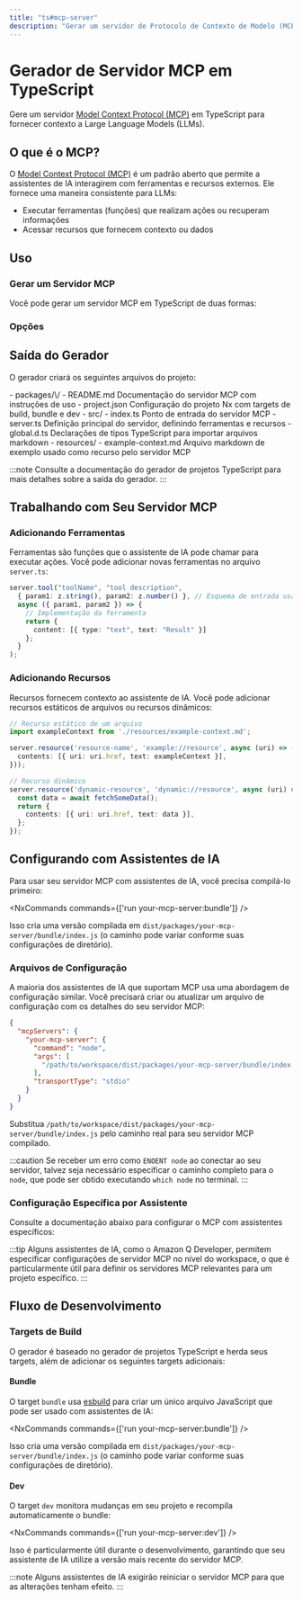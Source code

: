 ```yaml
---
title: "ts#mcp-server"
description: "Gerar um servidor de Protocolo de Contexto de Modelo (MCP) em TypeScript para fornecer contexto a Modelos de Linguagem de Grande Escala"
---
```





# Gerador de Servidor MCP em TypeScript

Gere um servidor [Model Context Protocol (MCP)](https://modelcontextprotocol.io/) em TypeScript para fornecer contexto a Large Language Models (LLMs).

## O que é o MCP?

O [Model Context Protocol (MCP)](https://modelcontextprotocol.io/) é um padrão aberto que permite a assistentes de IA interagirem com ferramentas e recursos externos. Ele fornece uma maneira consistente para LLMs:

- Executar ferramentas (funções) que realizam ações ou recuperam informações
- Acessar recursos que fornecem contexto ou dados

## Uso

### Gerar um Servidor MCP

Você pode gerar um servidor MCP em TypeScript de duas formas:

<RunGenerator generator="ts#mcp-server" />

### Opções

<GeneratorParameters generator="ts#mcp-server" />

## Saída do Gerador

O gerador criará os seguintes arquivos do projeto:

<FileTree>
  - packages/\<nome>/
    - README.md Documentação do servidor MCP com instruções de uso
    - project.json Configuração do projeto Nx com targets de build, bundle e dev
    - src/
      - index.ts Ponto de entrada do servidor MCP
      - server.ts Definição principal do servidor, definindo ferramentas e recursos
      - global.d.ts Declarações de tipos TypeScript para importar arquivos markdown
      - resources/
        - example-context.md Arquivo markdown de exemplo usado como recurso pelo servidor MCP
</FileTree>

:::note
Consulte a <Link path="/guides/typescript-project">documentação do gerador de projetos TypeScript</Link> para mais detalhes sobre a saída do gerador.
:::

## Trabalhando com Seu Servidor MCP

### Adicionando Ferramentas

Ferramentas são funções que o assistente de IA pode chamar para executar ações. Você pode adicionar novas ferramentas no arquivo `server.ts`:

```typescript
server.tool("toolName", "tool description",
  { param1: z.string(), param2: z.number() }, // Esquema de entrada usando Zod
  async ({ param1, param2 }) => {
    // Implementação da ferramenta
    return {
      content: [{ type: "text", text: "Result" }]
    };
  }
);
```

### Adicionando Recursos

Recursos fornecem contexto ao assistente de IA. Você pode adicionar recursos estáticos de arquivos ou recursos dinâmicos:

```typescript
// Recurso estático de um arquivo
import exampleContext from './resources/example-context.md';

server.resource('resource-name', 'example://resource', async (uri) => ({
  contents: [{ uri: uri.href, text: exampleContext }],
}));

// Recurso dinâmico
server.resource('dynamic-resource', 'dynamic://resource', async (uri) => {
  const data = await fetchSomeData();
  return {
    contents: [{ uri: uri.href, text: data }],
  };
});
```

## Configurando com Assistentes de IA

Para usar seu servidor MCP com assistentes de IA, você precisa compilá-lo primeiro:

<NxCommands commands={['run your-mcp-server:bundle']} />

Isso cria uma versão compilada em `dist/packages/your-mcp-server/bundle/index.js` (o caminho pode variar conforme suas configurações de diretório).

### Arquivos de Configuração

A maioria dos assistentes de IA que suportam MCP usa uma abordagem de configuração similar. Você precisará criar ou atualizar um arquivo de configuração com os detalhes do seu servidor MCP:

```json
{
  "mcpServers": {
    "your-mcp-server": {
      "command": "node",
      "args": [
        "/path/to/workspace/dist/packages/your-mcp-server/bundle/index.js"
      ],
      "transportType": "stdio"
    }
  }
}
```

Substitua `/path/to/workspace/dist/packages/your-mcp-server/bundle/index.js` pelo caminho real para seu servidor MCP compilado.

:::caution
Se receber um erro como `ENOENT node` ao conectar ao seu servidor, talvez seja necessário especificar o caminho completo para o `node`, que pode ser obtido executando `which node` no terminal.
:::

### Configuração Específica por Assistente

Consulte a documentação abaixo para configurar o MCP com assistentes específicos:

<Snippet name="mcp/assistant-docs" />

:::tip
Alguns assistentes de IA, como o Amazon Q Developer, permitem especificar configurações de servidor MCP no nível do workspace, o que é particularmente útil para definir os servidores MCP relevantes para um projeto específico.
:::

## Fluxo de Desenvolvimento

### Targets de Build

O gerador é baseado no <Link path="/guides/typescript-project">gerador de projetos TypeScript</Link> e herda seus targets, além de adicionar os seguintes targets adicionais:

#### Bundle

O target `bundle` usa [esbuild](https://esbuild.github.io/) para criar um único arquivo JavaScript que pode ser usado com assistentes de IA:

<NxCommands commands={['run your-mcp-server:bundle']} />

Isso cria uma versão compilada em `dist/packages/your-mcp-server/bundle/index.js` (o caminho pode variar conforme suas configurações de diretório).

#### Dev

O target `dev` monitora mudanças em seu projeto e recompila automaticamente o bundle:

<NxCommands commands={['run your-mcp-server:dev']} />

Isso é particularmente útil durante o desenvolvimento, garantindo que seu assistente de IA utilize a versão mais recente do servidor MCP.

:::note
Alguns assistentes de IA exigirão reiniciar o servidor MCP para que as alterações tenham efeito.
:::